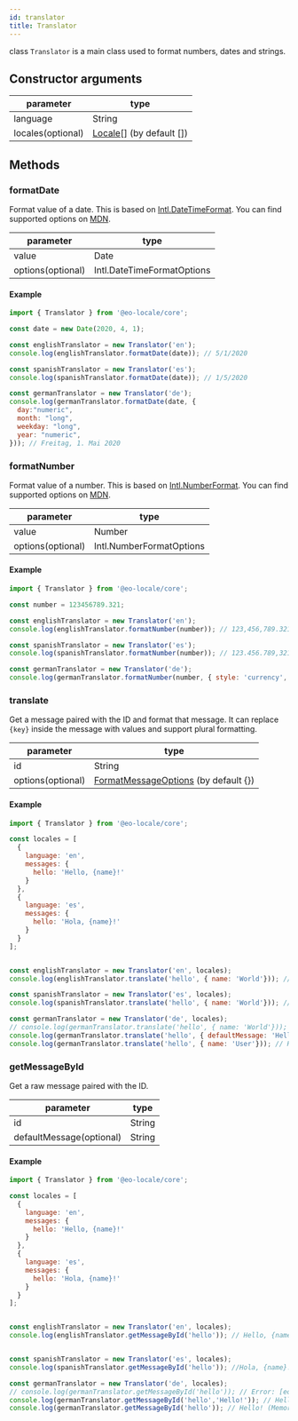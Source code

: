 ```yaml
---
id: translator
title: Translator
---
```


class `Translator` is a main class used to format numbers, dates and strings.

## Constructor arguments

| parameter | type |
| --------- | ---- |
| language     | String |
| locales(optional)  | [Locale](/docs/core/models)[] (by default []) |

## Methods

### formatDate

Format value of a date. This is based on [Intl.DateTimeFormat](https://developer.mozilla.org/en-US/docs/Web/JavaScript/Reference/Global_Objects/Intl/DateTimeFormat).
You can find supported options on [MDN](https://developer.mozilla.org/en-US/docs/Web/JavaScript/Reference/Global_Objects/Intl/DateTimeFormat/DateTimeFormat).

| parameter | type |
| --------- | ---- |
| value     | Date |
| options(optional)  | Intl.DateTimeFormatOptions |

#### Example

```jsx
import { Translator } from '@eo-locale/core';

const date = new Date(2020, 4, 1);

const englishTranslator = new Translator('en');
console.log(englishTranslator.formatDate(date)); // 5/1/2020

const spanishTranslator = new Translator('es');
console.log(spanishTranslator.formatDate(date)); // 1/5/2020

const germanTranslator = new Translator('de');
console.log(germanTranslator.formatDate(date, {
  day:"numeric",
  month: "long",
  weekday: "long",
  year: "numeric",
})); // Freitag, 1. Mai 2020
```

### formatNumber

Format value of a number. This is based on [Intl.NumberFormat](https://developer.mozilla.org/en-US/docs/Web/JavaScript/Reference/Global_Objects/Intl/NumberFormat).
You can find supported options on [MDN](https://developer.mozilla.org/en-US/docs/Web/JavaScript/Reference/Global_Objects/Intl/NumberFormat/NumberFormat).

| parameter | type |
| --------- | ---- |
| value     | Number |
| options(optional)  | Intl.NumberFormatOptions |

#### Example

```jsx
import { Translator } from '@eo-locale/core';

const number = 123456789.321;

const englishTranslator = new Translator('en');
console.log(englishTranslator.formatNumber(number)); // 123,456,789.321

const spanishTranslator = new Translator('es');
console.log(spanishTranslator.formatNumber(number)); // 123.456.789,321

const germanTranslator = new Translator('de');
console.log(germanTranslator.formatNumber(number, { style: 'currency', currency: 'EUR' })); // 123.456.789,32 €
```

### translate

Get a message paired with the ID and format that message.
It can replace `{key}` inside the message with values and support plural formatting.

| parameter | type |
| --------- | ---- |
| id     | String |
| options(optional)  | [FormatMessageOptions](/docs/core/models) (by default {}) |

#### Example

```jsx
import { Translator } from '@eo-locale/core';

const locales = [
  {
    language: 'en',
    messages: {
      hello: 'Hello, {name}!'
    }
  },
  {
    language: 'es',
    messages: {
      hello: 'Hola, {name}!'
    }
  }
];


const englishTranslator = new Translator('en', locales);
console.log(englishTranslator.translate('hello', { name: 'World'})); // Hello, World!

const spanishTranslator = new Translator('es', locales);
console.log(spanishTranslator.translate('hello', { name: 'World'})); // Hola, World!

const germanTranslator = new Translator('de', locales);
// console.log(germanTranslator.translate('hello', { name: 'World'})); // Error: [eo-locale] id missing "hello"
console.log(germanTranslator.translate('hello', { defaultMessage: 'Hello {name}!', name: 'World'})); // Hello World!
console.log(germanTranslator.translate('hello', { name: 'User'})); // Hello User! (Memorized message template)
```

### getMessageById

Get a raw message paired with the ID.

| parameter | type |
| --------- | ---- |
| id     | String |
| defaultMessage(optional)  | String |

#### Example

```jsx
import { Translator } from '@eo-locale/core';

const locales = [
  {
    language: 'en',
    messages: {
      hello: 'Hello, {name}!'
    }
  },
  {
    language: 'es',
    messages: {
      hello: 'Hola, {name}!'
    }
  }
];


const englishTranslator = new Translator('en', locales);
console.log(englishTranslator.getMessageById('hello')); // Hello, {name}!


const spanishTranslator = new Translator('es', locales);
console.log(spanishTranslator.getMessageById('hello')); //Hola, {name}!

const germanTranslator = new Translator('de', locales);
// console.log(germanTranslator.getMessageById('hello')); // Error: [eo-locale] id missing "hello"
console.log(germanTranslator.getMessageById('hello','Hello!')); // Hello!
console.log(germanTranslator.getMessageById('hello')); // Hello! (Memorized message)
```
